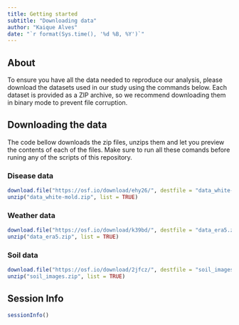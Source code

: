 ```yaml
---
title: Getting started
subtitle: "Downloading data"
author: "Kaique Alves"
date: "`r format(Sys.time(), '%d %B, %Y')`"
---
```


## About

To ensure you have all the data needed to reproduce our analysis, please download the datasets used in our study using the commands below. Each dataset is provided as a ZIP archive, so we recommend downloading them in binary mode to prevent file corruption.

## Downloading the data 

The code bellow downloads the zip files, unzips them and let you preview the contents of each of the files. Make sure to run all these comands before runing any of the scripts of this repository.

### Disease data

```r
download.file("https://osf.io/download/ehy26/", destfile = "data_white-mold.zip", mode = "wb")
unzip("data_white-mold.zip", list = TRUE)
```


### Weather data
```r
download.file("https://osf.io/download/k39bd/", destfile = "data_era5.zip", mode = "wb")
unzip("data_era5.zip", list = TRUE)
```

### Soil data

```r
download.file("https://osf.io/download/2jfcz/", destfile = "soil_images.zip", mode = "wb")
unzip("soil_images.zip", list = TRUE)
```

## Session Info
```r
sessionInfo()
```

